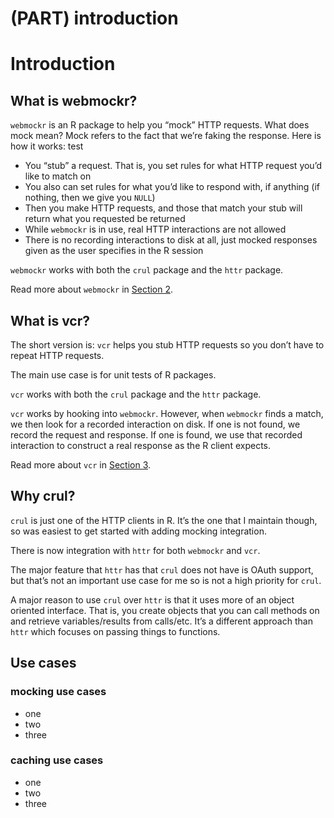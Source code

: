 #  (PART) introduction {-}

# Introduction {#intro}

## What is webmockr? {#what-webmockr}

`webmockr` is an R package to help you "mock" HTTP requests. What does mock mean? Mock refers to the fact that we're faking the response. Here is how it works: test

* You "stub" a request. That is, you set rules for what HTTP request you'd like to match on
* You also can set rules for what you'd like to respond with, if anything (if nothing, then we give you `NULL`)
* Then you make HTTP requests, and those that match your stub will return what you requested be returned
* While `webmockr` is in use, real HTTP interactions are not allowed
* There is no recording interactions to disk at all, just mocked responses given as the user specifies in the R session

`webmockr` works with both the `crul` package and the `httr` package.

Read more about `webmockr` in [Section 2](#mocking).

## What is vcr? {#what-vcr}

The short version is: `vcr` helps you stub HTTP requests so you don't have to repeat HTTP requests.

The main use case is for unit tests of R packages.

`vcr` works with both the `crul` package and the `httr` package.

`vcr` works by hooking into `webmockr`. However, when `webmockr` finds a match, we then look for a recorded interaction on disk. If one is not found, we record the request and response. If one is found, we use that recorded interaction to construct a real response as the R client expects.

Read more about `vcr` in [Section 3](#vcr-intro).

## Why crul? {#why-crul}

`crul` is just one of the HTTP clients in R. It's the one that I maintain though, so
was easiest to get started with adding mocking integration.

There is now integration with `httr` for both `webmockr` and `vcr`.

The major feature that `httr` has that `crul` does not have is OAuth support, but that's 
not an important use case for me so is not a high priority for `crul`.

A major reason to use `crul` over `httr` is that it uses more of an object oriented 
interface. That is, you create objects that you can call methods on and retrieve 
variables/results from calls/etc. It's a different approach than `httr` which focuses
on passing things to functions.


## Use cases {#use-cases}

### mocking use cases {#use-cases-mocking}

* one
* two 
* three

### caching use cases {#use-cases-caching}

* one
* two 
* three
